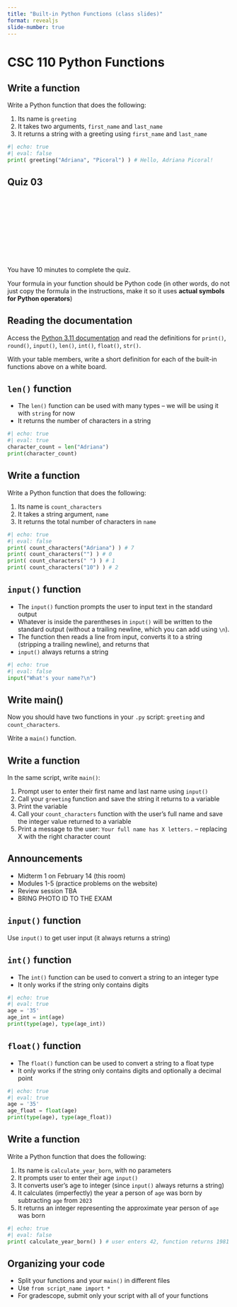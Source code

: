 ```yaml
---
title: "Built-in Python Functions (class slides)"
format: revealjs
slide-number: true
---
```


# CSC 110 Python Functions

## Write a function

Write a Python function that does the following:

1.  Its name is `greeting`
2.  It takes two arguments, `first_name` and `last_name`
3.  It returns a string with a greeting using `first_name` and `last_name`

```python
#| echo: true
#| eval: false
print( greeting("Adriana", "Picoral") ) # Hello, Adriana Picoral!
```

## Quiz 03

<center>
<div class="cleanslate w24tz-current-time w24tz-large" style="display: inline-block !important; visibility: hidden !important; min-width:300px !important; min-height:145px !important;"><a href="//24timezones.com/Tucson/time" style="text-decoration: none" class="clock24" id="tz24-1695057604-c1393-eyJob3VydHlwZSI6IjEyIiwic2hvd2RhdGUiOiIwIiwic2hvd3NlY29uZHMiOiIwIiwiY29udGFpbmVyX2lkIjoiY2xvY2tfYmxvY2tfY2I2NTA4ODZjNDg0OWVlIiwidHlwZSI6ImRiIiwibGFuZyI6ImVuIn0=" title="World Time :: Tucson" target="_blank" rel="nofollow"></a>current time<div id="clock_block_cb650886c4849ee"></div></div>
<script type="text/javascript" src="//w.24timezones.com/l.js" async></script>
</center>

You have 10 minutes to complete the quiz.

Your formula in your function should be Python code (in other words, do not just copy the formula in the instructions, make it so it uses **actual symbols for Python operators**)


## Reading the documentation

Access the [Python 3.11 documentation](https://docs.python.org/3.11/library/functions.html#built-in-functions) and read the definitions for `print()`, `round()`, `input()`, `len()`, `int()`, `float()`, `str()`.

With your table members, write a short definition for each of the built-in functions above on a white board.
 
## `len()` function

-   The `len()` function can be used with many types -- we will be using it with `string` for now
-   It returns the number of characters in a string

```python
#| echo: true
#| eval: true
character_count = len("Adriana")
print(character_count)
```

## Write a function

Write a Python function that does the following:

1.  Its name is `count_characters`
2.  It takes a string argument, `name`
3.  It returns the total number of characters in `name`


```python
#| echo: true
#| eval: false
print( count_characters("Adriana") ) # 7
print( count_characters("") ) # 0
print( count_characters(" ") ) # 1
print( count_characters("10") ) # 2
```


## `input()` function

-   The `input()` function prompts the user to input text in the standard output
-   Whatever is inside the parentheses in `input()` will be written to the standard output (without a trailing newline, which you can add using `\n`).
-   The function then reads a line from input, converts it to a string (stripping a trailing newline), and returns that
-   `input()` always returns a string

```python
#| echo: true
#| eval: false
input("What's your name?\n")
```


## Write main()

Now you should have two functions in your `.py` script: `greeting` and `count_characters`.

Write a `main()` function.

## Write a function

In the same script, write `main()`:

1.  Prompt user to enter their first name and last name using `input()`
2.  Call your `greeting` function and save the string it returns to a variable
3.  Print the variable
4.  Call your `count_characters` function with the user's full name and save the integer value returned to a variable
5.  Print a message to the user: `Your full name has X letters.` -- replacing X with the right character count

## Announcements

* Midterm 1 on February 14 (this room)
* Modules 1-5 (practice problems on the website)
* Review session TBA
* BRING PHOTO ID TO THE EXAM


## `input()` function

Use `input()` to get user input (it always returns a string)

## `int()` function

-   The `int()` function can be used to convert a string to an integer type
-   It only works if the string only contains digits

```python
#| echo: true
#| eval: true
age = '35'
age_int = int(age)
print(type(age), type(age_int))
```

## `float()` function

-   The `float()` function can be used to convert a string to a float type
-   It only works if the string only contains digits and optionally a decimal point

```python
#| echo: true
#| eval: true
age = '35'
age_float = float(age)
print(type(age), type(age_float))
```


## Write a function

Write a Python function that does the following:

1.  Its name is `calculate_year_born`, with no parameters
1.  It prompts user to enter their age `input()`
2.  It converts user's age to integer (since `input()` always returns a string)
3.  It calculates (imperfectly) the year a person of `age` was born by subtracting `age` from `2023`
4.  It returns an integer representing the approximate year person of `age` was born

```python
#| echo: true
#| eval: false
print( calculate_year_born() ) # user enters 42, function returns 1981
```

## Organizing your code

-   Split your functions and your `main()` in different files
-   Use `from script_name import *`
-   For gradescope, submit only your script with all of your functions
